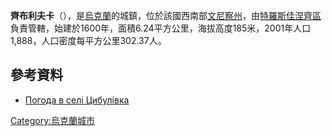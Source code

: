  {{coord|48|23|13|N|29|6|48|E|scale:30000|display=title}}

'''齊布利夫卡'''（{{lang-uk|Цибулівка}}），是[[烏克蘭|烏克蘭]]的城鎮，位於該國西南部[[文尼察州|文尼察州]]，由[[特羅斯佳涅齊區|特羅斯佳涅齊區]]負責管轄，始建於1600年，面積6.24平方公里，海拔高度185米，2001年人口1,888，人口密度每平方公里302.37人。

==參考資料==
* [http://weather.in.ua/ua/vinnickaja/27702 Погода в селі Цибулівка]

{{Ukraine-geo-stub}}
[[Category:烏克蘭城市|Category:烏克蘭城市]]
